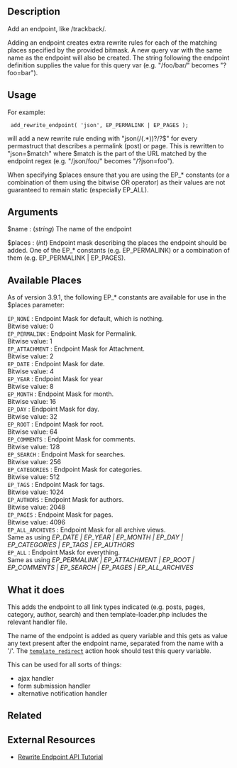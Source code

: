 ==Description==
Add an endpoint, like /trackback/.

Adding an endpoint creates extra rewrite rules for each of the matching places specified by the provided bitmask. A new query var with the same name as the endpoint will also be created.  The string following the endpoint definition supplies the value for this query var (e.g. "/foo/bar/" becomes "?foo=bar").

==Usage==

 <?php add_rewrite_endpoint( $name, $places ); ?>

For example:

  add_rewrite_endpoint( 'json', EP_PERMALINK | EP_PAGES );

will add a new rewrite rule ending with "json(/(.*))?/?$" for every permastruct that describes a permalink (post) or page. This is rewritten to "json=$match" where $match is the part of the URL matched by the endpoint regex (e.g. "<permalink>/json/foo/" becomes "<permalink>/?json=foo").

When specifying $places ensure that you are using the EP_* constants (or a combination of them using the bitwise OR operator) as their values are not guaranteed to remain static (especially EP_ALL).

==Arguments==

; $name : (''string'') The name of the endpoint

; $places : (''int'') Endpoint mask describing the places the endpoint should be added. One of the EP_* constants (e.g. EP_PERMALINK) or a combination of them (e.g. EP_PERMALINK | EP_PAGES).

==Available Places==
As of version 3.9.1, the following EP_* constants are available for use in the $places parameter:

; <tt>EP_NONE</tt> : Endpoint Mask for default, which is nothing. <br /> Bitwise value: 0
; <tt>EP_PERMALINK</tt> : Endpoint Mask for Permalink. <br /> Bitwise value: 1
; <tt>EP_ATTACHMENT</tt> : Endpoint Mask for Attachment. <br /> Bitwise value: 2
; <tt>EP_DATE</tt> : Endpoint Mask for date. <br /> Bitwise value: 4
; <tt>EP_YEAR</tt> : Endpoint Mask for year <br /> Bitwise value: 8
; <tt>EP_MONTH</tt> : Endpoint Mask for month. <br /> Bitwise value: 16
; <tt>EP_DAY</tt> : Endpoint Mask for day. <br /> Bitwise value: 32
; <tt>EP_ROOT</tt> : Endpoint Mask for root. <br /> Bitwise value: 64
; <tt>EP_COMMENTS</tt> : Endpoint Mask for comments. <br /> Bitwise value: 128
; <tt>EP_SEARCH</tt> : Endpoint Mask for searches. <br /> Bitwise value: 256
; <tt>EP_CATEGORIES</tt> : Endpoint Mask for categories. <br /> Bitwise value: 512
; <tt>EP_TAGS</tt> : Endpoint Mask for tags. <br /> Bitwise value: 1024
; <tt>EP_AUTHORS</tt> : Endpoint Mask for authors. <br /> Bitwise value: 2048
; <tt>EP_PAGES</tt> : Endpoint Mask for pages. <br /> Bitwise value: 4096
; <tt>EP_ALL_ARCHIVES</tt> : Endpoint Mask for all archive views. <br /> Same as using ''EP_DATE | EP_YEAR | EP_MONTH | EP_DAY | EP_CATEGORIES | EP_TAGS | EP_AUTHORS''
; <tt>EP_ALL</tt> : Endpoint Mask for everything. <br /> Same as using ''EP_PERMALINK | EP_ATTACHMENT | EP_ROOT | EP_COMMENTS | EP_SEARCH | EP_PAGES | EP_ALL_ARCHIVES''

==What it does==

This adds the endpoint to all link types indicated (e.g. posts, pages, category, author, search) and then template-loader.php includes the relevant handler file.

The name of the endpoint is added as query variable and this gets as value any text present after the endpoint name, separated from the name with a '/'. The [[Plugin API/Action Reference/template redirect|<code>template_redirect</code>]] action hook should test this query variable.

This can be used for all sorts of things:
* ajax handler
* form submission handler
* alternative notification handler

==Related ==
{{Rewrite API}}

==External Resources==
* [http://make.wordpress.org/plugins/2012/06/07/rewrite-endpoints-api/ Rewrite Endpoint API Tutorial]